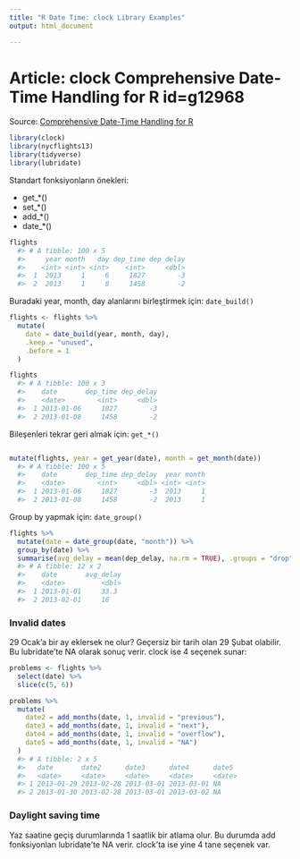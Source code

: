 ```yaml
---
title: "R Date Time: clock Library Examples"
output: html_document

---
```


# Article: clock Comprehensive Date-Time Handling for R id=g12968

Source: [Comprehensive Date-Time Handling for R](https://www.tidyverse.org/blog/2021/03/clock-0-1-0/)

```r
library(clock)
library(nycflights13)
library(tidyverse)
library(lubridate)
```
Standart fonksiyonların önekleri:

- get_*()
- set_*()
- add_*()
- date_*()

```r
flights
  #> # A tibble: 100 x 5
  #>     year month   day dep_time dep_delay
  #>    <int> <int> <int>    <int>     <dbl>
  #>  1  2013     1     6     1827        -3
  #>  2  2013     1     8     1458        -2
```

Buradaki year, month, day alanlarını birleştirmek için: `date_build()`

```r
flights <- flights %>%
  mutate(
    date = date_build(year, month, day),
    .keep = "unused",
    .before = 1
  )

flights
  #> # A tibble: 100 x 3
  #>    date       dep_time dep_delay
  #>    <date>        <int>     <dbl>
  #>  1 2013-01-06     1827        -3
  #>  2 2013-01-08     1458        -2
```

Bileşenleri tekrar geri almak için: `get_*()`

```r

```

```r
mutate(flights, year = get_year(date), month = get_month(date))
  #> # A tibble: 100 x 5
  #>    date       dep_time dep_delay  year month
  #>    <date>        <int>     <dbl> <int> <int>
  #>  1 2013-01-06     1827        -3  2013     1
  #>  2 2013-01-08     1458        -2  2013     1

```

Group by yapmak için: `date_group()`

```r
flights %>%
  mutate(date = date_group(date, "month")) %>%
  group_by(date) %>%
  summarise(avg_delay = mean(dep_delay, na.rm = TRUE), .groups = "drop")
  #> # A tibble: 12 x 2
  #>    date       avg_delay
  #>    <date>         <dbl>
  #>  1 2013-01-01     33.3
  #>  2 2013-02-01     16

```
### Invalid dates

29 Ocak'a bir ay eklersek ne olur? Geçersiz bir tarih olan 29 Şubat olabilir.  Bu lubridate'te NA olarak sonuç verir. clock ise 4 seçenek sunar:

```r
problems <- flights %>%
  select(date) %>%
  slice(c(5, 6))

problems %>%
  mutate(
    date2 = add_months(date, 1, invalid = "previous"),
    date3 = add_months(date, 1, invalid = "next"),
    date4 = add_months(date, 1, invalid = "overflow"),
    date5 = add_months(date, 1, invalid = "NA")
  )
  #> # A tibble: 2 x 5
  #>   date       date2      date3      date4      date5
  #>   <date>     <date>     <date>     <date>     <date>
  #> 1 2013-01-29 2013-02-28 2013-03-01 2013-03-01 NA
  #> 2 2013-01-30 2013-02-28 2013-03-01 2013-03-02 NA
```

### Daylight saving time

Yaz saatine geçiş durumlarında 1 saatlik bir atlama olur. Bu durumda add fonksiyonları lubridate'te NA verir. clock'ta ise yine 4 tane seçenek var.

